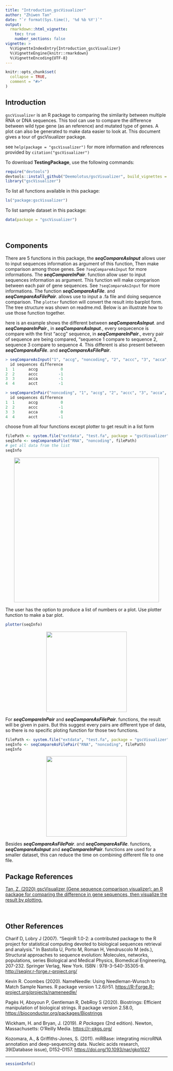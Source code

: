 ```yaml
---
title: "Introduction_gscVisualizer"
author: "Zhiwen Tan"
date: "`r format(Sys.time(), '%d %b %Y')`"
output: 
  rmarkdown::html_vignette:
    toc: true
    number_sections: false
vignette: >
  %\VignetteIndexEntry{Introduction_gscVisualizer}
  %\VignetteEngine{knitr::rmarkdown}
  %\VignetteEncoding{UTF-8}
---
```


```r
knitr::opts_chunk$set(
  collapse = TRUE,
  comment = "#>"
)
```

## Introduction
`gscVisualizer` is an R package to comparing the similarity between
multiple RNA or DNA sequences. This tool can use to compare the
difference between wild type gene (as an reference) and mutated type of
genes. A plot can also be generated to make data easier to look at. This document gives a tour of gscVisualizer package.

see `help(package = "gscVisualizer")` for more information and references provided by `citation("gscVisualizer")`

To download **TestingPackage**, use the following commands:

```r
require("devtools")
devtools::install_github("Deemolotus/gscVisualizer", build_vignettes = TRUE)
library("gscVisualizer")
```

To list all functions available in this package:

```r
ls("package:gscVisualizer")
```

To list sample dataset in this package:

``` r
data(package = "gscVisualizer")
```

<br>

## Components
There are 5 functions in this package, the __*seqCompareAsInput*__ allows user to input sequences information as argument of this function, Then make comparison among those genes. See `?seqCompareAsInput` for more informations. The __*seqCompareInPair*__. function allow user to input sequences information as argument. This function will make comparison between each pair of gene sequences. See `?seqCompareAsInput` for more informations. The function __*seqCompareAsFile*__. and __*seqCompareAsFilePair*__. allows use to input a .fa file and doing sequence comparison. The `plotter` function will convert the result into barplot form. The tree structure was shown on readme.md. Below is an illustrate how to use those function together.

here is an example shows the different between __*seqCompareAsInput*__. and  __*seqCompareInPair*__., in __*seqCompareAsInput*__., every sequecence is compare with the first "accg" sequence, in __*seqCompareInPair*__., every pair of sequence are being compared, "sequence 1 compare to sequence 2, sequence 3 compare to sequence 4. This different is also present between __*seqCompareAsFile*__. and __*seqCompareAsFilePair*__.

```r
> seqCompareAsInput("1", "accg", "noncoding", "2", "accc", "3", "acca", "4", "acct")
  id sequences difference
1  1      accg          0
2  2      accc         -1
3  3      acca         -1
4  4      acct         -1

> seqCompareInPair("noncoding", "1", "accg", "2", "accc", "3", "acca", "4", "acct")
  id sequences difference
1  1      accg          0
2  2      accc         -1
3  3      acca          0
4  4      acct         -1
```

choose from all four functions except plotter to get result in a list form
```r
filePath <- system.file("extdata", "test.fa", package = "gscVisualizer")
seqInfo <- seqCompareAsFile("RNA", "noncoding", filePath)
# get all data from the list
seqInfo
```
<div style="text-align:center"><img src="seqCompareAsFile.png" width="450"/>
<div style="text-align:left">

The user has the option to produce a list of numbers or a plot. Use plotter function to make a bar plot.
```r
plotter(seqInfo)
```

<div style="text-align:center"><img src="Rplot.png" width="250"/>
<div style="text-align:left">

For __*seqCompareInPair*__ and __*seqCompareAsFilePair*__. functions, the result will be given in pairs. But this suggest every pairs are different type of data, so there is no specific ploting function for those two functions.

```r
filePath <- system.file("extdata", "test.fa", package = "gscVisualizer")
seqInfo <- seqCompareAsFilePair("RNA", "noncoding", filePath)
seqInfo
```
<div style="text-align:center"><img src="seqCompareAsFilePair.png" width="250"/>
<div style="text-align:left">

Besides __*seqCompareAsFilePair*__. and __*seqCompareAsFile*__. functions, __*seqCompareAsInput*__ and __*seqCompareInPair*__. functions are used for a smaller dataset, this can reduce the time on combining different file to one file.  

## Package References

[Tan, Z. (2020) gscVisualizer (Gene sequence comparison visualizer): an R package for comparing the difference in gene sequences, then visualize the result by plotting.
](https://github.com/Deemolotus/gscVisualizer)

<br>

## Other References

Charif D, Lobry J (2007). “SeqinR 1.0-2: a contributed package to the R
project for statistical computing devoted to biological sequences
retrieval and analysis.” In Bastolla U, Porto M, Roman H, Vendruscolo M
(eds.), Structural approaches to sequence evolution: Molecules,
networks, populations, series Biological and Medical Physics, Biomedical
Engineering, 207-232. Springer Verlag, New York. ISBN :
978-3-540-35305-8. <http://seqinr.r-forge.r-project.org/>

Kevin R. Coombes (2020). NameNeedle: Using Needleman-Wunsch to Match
Sample Names. R package version 1.2.6/r51.
<https://R-Forge.R-project.org/projects/nameneedle/>

Pagès H, Aboyoun P, Gentleman R, DebRoy S (2020). Biostrings: Efficient
manipulation of biological strings. R package version 2.58.0,
<https://bioconductor.org/packages/Biostrings>

Wickham, H. and Bryan, J. (2019). *R Packages* (2nd edition). Newton,
Massachusetts: O’Reilly Media. <https://r-pkgs.org/>

Kozomara, A., & Griffiths-Jones, S. (2011). miRBase: integrating
microRNA annotation and deep-sequencing data. Nucleic acids research,
39(Database issue), D152–D157. <https://doi.org/10.1093/nar/gkq1027>

----

```r
sessionInfo()
```
